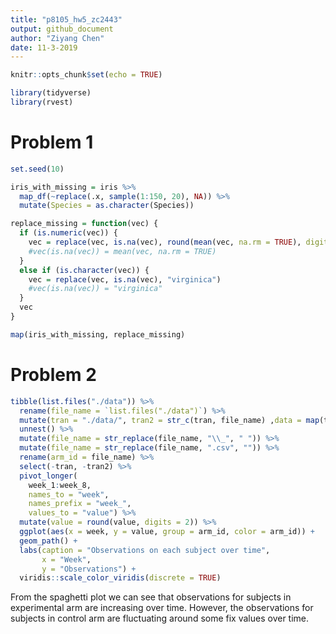 ```yaml
---
title: "p8105_hw5_zc2443"
output: github_document
author: "Ziyang Chen"
date: 11-3-2019
---
```


```r
knitr::opts_chunk$set(echo = TRUE)

library(tidyverse)
library(rvest)
```

# Problem 1 
```r
set.seed(10)

iris_with_missing = iris %>% 
  map_df(~replace(.x, sample(1:150, 20), NA)) %>%
  mutate(Species = as.character(Species))

replace_missing = function(vec) {
  if (is.numeric(vec)) {
    vec = replace(vec, is.na(vec), round(mean(vec, na.rm = TRUE), digits = 1))
    #vec(is.na(vec)) = mean(vec, na.rm = TRUE)
  }
  else if (is.character(vec)) {
    vec = replace(vec, is.na(vec), "virginica")
    #vec(is.na(vec)) = "virginica"
  }
  vec
}

map(iris_with_missing, replace_missing)
```

# Problem 2

```r
tibble(list.files("./data")) %>% 
  rename(file_name = `list.files("./data")`) %>%
  mutate(tran = "./data/", tran2 = str_c(tran, file_name) ,data = map(tran2, read.csv)) %>% 
  unnest() %>% 
  mutate(file_name = str_replace(file_name, "\\_", " ")) %>% 
  mutate(file_name = str_replace(file_name, ".csv", "")) %>% 
  rename(arm_id = file_name) %>% 
  select(-tran, -tran2) %>% 
  pivot_longer(
    week_1:week_8,
    names_to = "week",
    names_prefix = "week_",
    values_to = "value") %>% 
  mutate(value = round(value, digits = 2)) %>% 
  ggplot(aes(x = week, y = value, group = arm_id, color = arm_id)) +
  geom_path() + 
  labs(caption = "Observations on each subject over time",
       x = "Week",
       y = "Observations") +
  viridis::scale_color_viridis(discrete = TRUE)
```

From the spaghetti plot we can see that observations for subjects in experimental arm are increasing over time. However, the observations for subjects in control arm are fluctuating around some fix values over time.